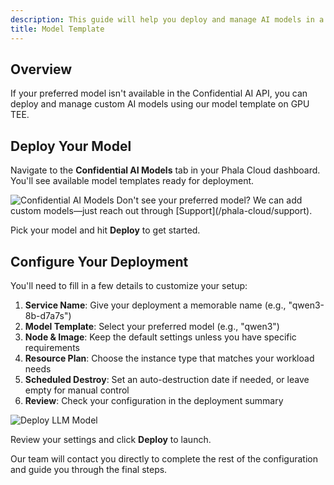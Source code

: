 ```yaml
---
description: This guide will help you deploy and manage AI models in a secure, confidential computing environment
title: Model Template
---
```


## Overview

If your preferred model isn't available in the Confidential AI API, you can deploy and manage custom AI models using our model template on GPU TEE.

## Deploy Your Model

Navigate to the **Confidential AI Models** tab in your Phala Cloud dashboard. You'll see available model templates ready for deployment.

<Frame>
    <img src="/images/confidential-ai/confidential-model/confidential-ai-models-01.png" alt="Confidential AI Models" />
</Frame>

<Note>
Don't see your preferred model? We can add custom models—just reach out through [Support](/phala-cloud/support).
</Note>

Pick your model and hit **Deploy** to get started.

## Configure Your Deployment

You'll need to fill in a few details to customize your setup:

1. **Service Name**: Give your deployment a memorable name (e.g., "qwen3-8b-d7a7s")
2. **Model Template**: Select your preferred model (e.g., "qwen3")
3. **Node & Image**: Keep the default settings unless you have specific requirements
4. **Resource Plan**: Choose the instance type that matches your workload needs
5. **Scheduled Destroy**: Set an auto-destruction date if needed, or leave empty for manual control
6. **Review**: Check your configuration in the deployment summary

<Frame>
    <img src="/images/confidential-ai/confidential-model/confidential-ai-models-02.png" alt="Deploy LLM Model" />
</Frame>

Review your settings and click **Deploy** to launch.

<Note>
Our team will contact you directly to complete the rest of the configuration and guide you through the final steps.
</Note>

